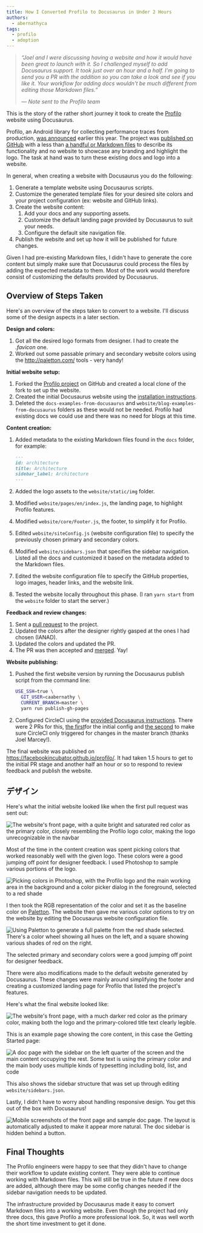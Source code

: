 ```yaml
---
title: How I Converted Profilo to Docusaurus in Under 2 Hours
authors:
  - abernathyca
tags:
  - profilo
  - adoption
---
```


> _“Joel and I were discussing having a website and how it would have been great to launch with it. So I challenged myself to add Docusaurus support. It took just over an hour and a half. I'm going to send you a PR with the addition so you can take a look and see if you like it. Your workflow for adding docs wouldn't be much different from editing those Markdown files.”_
>
> _— Note sent to the Profilo team_

This is the story of the rather short journey it took to create the [Profilo](https://facebookincubator.github.io/profilo/) website using Docusaurus.

Profilo, an Android library for collecting performance traces from production, [was announced](https://code.fb.com/android/profilo-understanding-app-performance-in-the-wild/) earlier this year. The project was [published on GitHub](https://github.com/facebookincubator/profilo/tree/802042f90f990998a272387e371b893af52465b8) with a less than [a handful or Markdown files](https://github.com/facebookincubator/profilo/tree/802042f90f990998a272387e371b893af52465b8/docs) to describe its functionality and no website to showcase any branding and highlight the logo. The task at hand was to turn these existing docs and logo into a website.

<!--truncate-->

In general, when creating a website with Docusaurus you do the following:

1. Generate a template website using Docusaurus scripts.
2. Customize the generated template files for your desired site colors and your project configuration (ex: website and GitHub links).
3. Create the website content:
   1. Add your docs and any supporting assets.
   2. Customize the default landing page provided by Docusaurus to suit your needs.
   3. Configure the default site navigation file.
4. Publish the website and set up how it will be published for future changes.

Given I had pre-existing Markdown files, I didn't have to generate the core content but simply make sure that Docusaurus could process the files by adding the expected metadata to them. Most of the work would therefore consist of customizing the defaults provided by Docusaurus.

## Overview of Steps Taken

Here's an overview of the steps taken to convert to a website. I'll discuss some of the design aspects in a later section.

**Design and colors:**

1. Got all the desired logo formats from designer. I had to create the _.favicon_ one.
2. Worked out some passable primary and secondary website colors using the http://paletton.com/ tools - very handy!

**Initial website setup:**

1. Forked the [Profilo project](https://github.com/facebookincubator/profilo/) on GitHub and created a local clone of the fork to set up the website.
2. Created the initial Docusaurus website using the [installation instructions](https://v1.docusaurus.io/docs/en/installation.html).
3. Deleted the `docs-examples-from-docusaurus` and `website/blog-examples-from-docusaurus` folders as these would not be needed. Profilo had existing docs we could use and there was no need for blogs at this time.

**Content creation:**

1. Added metadata to the existing Markdown files found in the `docs` folder, for example:

   ```md
   ---
   id: architecture
   title: Architecture
   sidebar_label: Architecture
   ---
   ```

2. Added the logo assets to the `website/static/img` folder.

3. Modified `website/pages/en/index.js`, the landing page, to highlight Profilo features.

4. Modified `website/core/Footer.js`, the footer, to simplify it for Profilo.

5. Edited `website/siteConfig.js` (website configuration file) to specify the previously chosen primary and secondary colors.

6. Modified `website/sidebars.json` that specifies the sidebar navigation. Listed all the docs and customized it based on the metadata added to the Markdown files.

7. Edited the website configuration file to specify the GitHub properties, logo images, header links, and the website link.

8. Tested the website locally throughout this phase. (I ran `yarn start` from the `website` folder to start the server.)

**Feedback and review changes:**

1. Sent a [pull request](https://github.com/facebookincubator/profilo/pull/6) to the project.
2. Updated the colors after the designer rightly gasped at the ones I had chosen (IANAD).
3. Updated the colors and updated the PR.
4. The PR was then accepted and [merged](https://github.com/facebookincubator/profilo/commit/6ad033aaf5a7d54e6d842f45a5bccd051a8e45ad). Yay!

**Website publishing:**

1. Pushed the first website version by running the Docusaurus publish script from the command line:

   ```bash
   USE_SSH=true \
     GIT_USER=caabernathy \
     CURRENT_BRANCH=master \
     yarn run publish-gh-pages
   ```

2. Configured CircleCI using the [provided Docusaurus instructions](https://v1.docusaurus.io/docs/en/publishing.html#automating-deployments-using-continuous-integration). There were 2 PRs for this, [the first](https://github.com/facebookincubator/profilo/pull/8)for the initial config and [the second](https://github.com/facebookincubator/profilo/pull/12) to make sure CircleCI only triggered for changes in the master branch (thanks Joel Marcey!).

The final website was published on https://facebookincubator.github.io/profilo/. It had taken 1.5 hours to get to the initial PR stage and another half an hour or so to respond to review feedback and publish the website.

## デザイン

Here's what the initial website looked like when the first pull request was sent out:

![The website's front page, with a quite bright and saturated red color as the primary color, closely resembling the Profilo logo color, making the logo unrecognizable in the navbar](/img/profilo_blog_post_website_initial.png)

Most of the time in the content creation was spent picking colors that worked reasonably well with the given logo. These colors were a good jumping off point for designer feedback. I used Photoshop to sample various portions of the logo.

![Picking colors in Photoshop, with the Profilo logo and the main working area in the background and a color picker dialog in the foreground, selected to a red shade](/img/profilo_blog_post_photoshop_color_picker.png)

I then took the RGB representation of the color and set it as the baseline color on [Paletton](http://paletton.com/). The website then gave me various color options to try on the website by editing the Docusaurus website configuration file.

![Using Paletton to generate a full palette from the red shade selected. There's a color wheel showing all hues on the left, and a square showing various shades of red on the right.](/img/profilo_blog_post_palette_website_color_picker.png)

The selected primary and secondary colors were a good jumping off point for designer feedback.

There were also modifications made to the default website generated by Docusaurus. These changes were mainly around simplifying the footer and creating a customized landing page for Profilo that listed the project's features.

Here's what the final website looked like:

![The website's front page, with a much darker red color as the primary color, making both the logo and the primary-colored title text clearly legible.](/img/profilo_blog_post_website_final.png)

This is an example page showing the core content, in this case the Getting Started page:

![A doc page with the sidebar on the left quarter of the screen and the main content occupying the rest. Some text is using the primary color and the main body uses multiple kinds of typesetting including bold, list, and code](/img/profilo_blog_post_website_final_docs.png)

This also shows the sidebar structure that was set up through editing `website/sidebars.json`.

Lastly, I didn't have to worry about handling responsive design. You get this out of the box with Docusaurus!

![Mobile screenshots of the front page and sample doc page. The layout is automatically adjusted to make it appear more natural. The doc sidebar is hidden behind a button.](/img/profilo_blog_post_android_ios.png)

## Final Thoughts

The Profilo engineers were happy to see that they didn't have to change their workflow to update existing content. They were able to continue working with Markdown files. This will still be true in the future if new docs are added, although there may be some config changes needed if the sidebar navigation needs to be updated.

The infrastructure provided by Docusaurus made it easy to convert Markdown files into a working website. Even though the project had only three docs, this gave Profilo a more professional look. So, it was well worth the short time investment to get it done.
